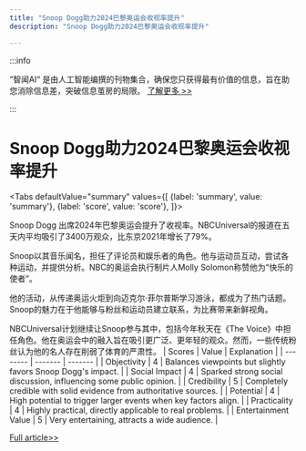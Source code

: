 ```yaml
---
title: "Snoop Dogg助力2024巴黎奥运会收视率提升"
description: "Snoop Dogg助力2024巴黎奥运会收视率提升"

---
```



:::info

“智闻AI“ 是由人工智能编撰的刊物集合，确保您只获得最有价值的信息，旨在助您消除信息差，突破信息茧房的局限。  [了解更多 >>](/)

:::

# Snoop Dogg助力2024巴黎奥运会收视率提升


<Tabs
	defaultValue="summary"
	values={[
	{label: 'summary', value: 'summary'},
	{label: 'score', value: 'score'},
]}>
<TabItem value="summary">


Snoop Dogg 出席2024年巴黎奥运会提升了收视率。NBCUniversal的报道在五天内平均吸引了3400万观众，比东京2021年增长了79%。

Snoop以其音乐闻名，担任了评论员和娱乐者的角色。他与运动员互动，尝试各种运动，并提供分析。NBC的奥运会执行制片人Molly Solomon称赞他为“快乐的使者”。

他的活动，从传递奥运火炬到向迈克尔·菲尔普斯学习游泳，都成为了热门话题。Snoop的魅力在于他能够与粉丝和运动员建立联系，为比赛带来新鲜视角。

NBCUniversal计划继续让Snoop参与其中，包括今年秋天在《The Voice》中担任角色。他在奥运会中的融入旨在吸引更广泛、更年轻的观众。然而，一些传统粉丝认为他的名人存在削弱了体育的严肃性。
</TabItem>
<TabItem value="score">
	| Scores     | Value   | Explanation |
	| -------- | ------- | ------- |
	| Objectivity  | 4    | Balances viewpoints but slightly favors Snoop Dogg's impact.    |
	| Social Impact | 4     | Sparked strong social discussion, influencing some public opinion.    |
	| Credibility    | 5    | Completely credible with solid evidence from authoritative sources.    |
	| Potential    | 4    | High potential to trigger larger events when key factors align.    |
	| Practicality    | 4    | Highly practical, directly applicable to real problems.    |
	| Entertainment Value    | 5    | Very entertaining, attracts a wide audience.    |
</TabItem>
</Tabs>

[Full article>>](https://www.cnbc.com/2024/08/03/paris-summer-olympics-snoop-dogg.html)
